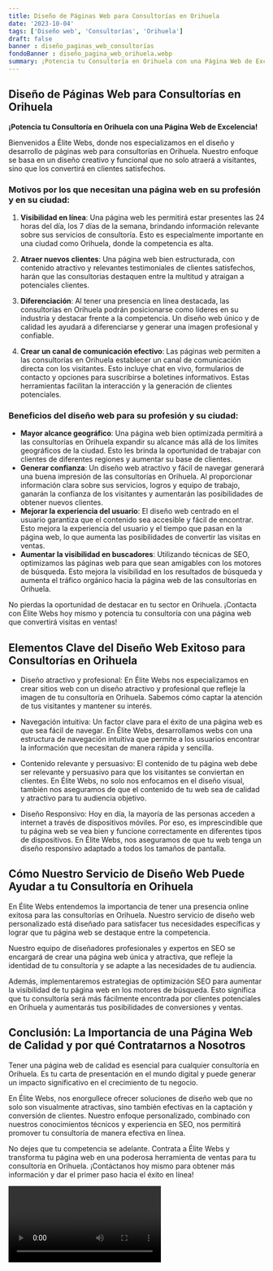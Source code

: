 ```yaml
---
title: Diseño de Páginas Web para Consultorías en Orihuela
date: '2023-10-04'
tags: ['Diseño web', 'Consultorías', 'Orihuela']
draft: false
banner : diseño_paginas_web_consultorías
fondoBanner : diseño_pagina_web_orihuela.webp
summary: ¡Potencia tu Consultoría en Orihuela con una Página Web de Excelencia!
---
```


## Diseño de Páginas Web para Consultorías en Orihuela

**¡Potencia tu Consultoría en Orihuela con una Página Web de Excelencia!**

Bienvenidos a Élite Webs, donde nos especializamos en el diseño y desarrollo de páginas web para consultorías en Orihuela. Nuestro enfoque se basa en un diseño creativo y funcional que no solo atraerá a visitantes, sino que los convertirá en clientes satisfechos.

### Motivos por los que necesitan una página web en su profesión y en su ciudad:

1. **Visibilidad en línea**: Una página web les permitirá estar presentes las 24 horas del día, los 7 días de la semana, brindando información relevante sobre sus servicios de consultoría. Esto es especialmente importante en una ciudad como Orihuela, donde la competencia es alta.

2. **Atraer nuevos clientes**: Una página web bien estructurada, con contenido atractivo y relevantes testimoniales de clientes satisfechos, harán que las consultorias destaquen entre la multitud y atraigan a potenciales clientes.

3. **Diferenciación**: Al tener una presencia en línea destacada, las consultorías en Orihuela podrán posicionarse como líderes en su industria y destacar frente a la competencia. Un diseño web único y de calidad les ayudará a diferenciarse y generar una imagen profesional y confiable.

4. **Crear un canal de comunicación efectivo**: Las páginas web permiten a las consultorías en Orihuela establecer un canal de comunicación directa con los visitantes. Esto incluye chat en vivo, formularios de contacto y opciones para suscribirse a boletines informativos. Estas herramientas facilitan la interacción y la generación de clientes potenciales.

### Beneficios del diseño web para su profesión y su ciudad:

- **Mayor alcance geográfico**: Una página web bien optimizada permitirá a las consultorías en Orihuela expandir su alcance más allá de los límites geográficos de la ciudad. Esto les brinda la oportunidad de trabajar con clientes de diferentes regiones y aumentar su base de clientes.
- **Generar confianza**: Un diseño web atractivo y fácil de navegar generará una buena impresión de las consultorías en Orihuela. Al proporcionar información clara sobre sus servicios, logros y equipo de trabajo, ganarán la confianza de los visitantes y aumentarán las posibilidades de obtener nuevos clientes.
- **Mejorar la experiencia del usuario**: El diseño web centrado en el usuario garantiza que el contenido sea accesible y fácil de encontrar. Esto mejora la experiencia del usuario y el tiempo que pasan en la página web, lo que aumenta las posibilidades de convertir las visitas en ventas.
- **Aumentar la visibilidad en buscadores**: Utilizando técnicas de SEO, optimizamos las páginas web para que sean amigables con los motores de búsqueda. Esto mejora la visibilidad en los resultados de búsqueda y aumenta el tráfico orgánico hacia la página web de las consultorías en Orihuela.

No pierdas la oportunidad de destacar en tu sector en Orihuela. ¡Contacta con Élite Webs hoy mismo y potencia tu consultoría con una página web que convertirá visitas en ventas!

<GifSeo />

<Cta />

## Elementos Clave del Diseño Web Exitoso para Consultorías en Orihuela

- Diseño atractivo y profesional: En Élite Webs nos especializamos en crear sitios web con un diseño atractivo y profesional que refleje la imagen de tu consultoría en Orihuela. Sabemos cómo captar la atención de tus visitantes y mantener su interés.

- Navegación intuitiva: Un factor clave para el éxito de una página web es que sea fácil de navegar. En Élite Webs, desarrollamos webs con una estructura de navegación intuitiva que permite a los usuarios encontrar la información que necesitan de manera rápida y sencilla.

- Contenido relevante y persuasivo: El contenido de tu página web debe ser relevante y persuasivo para que los visitantes se conviertan en clientes. En Élite Webs, no solo nos enfocamos en el diseño visual, también nos aseguramos de que el contenido de tu web sea de calidad y atractivo para tu audiencia objetivo.

- Diseño Responsivo: Hoy en día, la mayoría de las personas acceden a internet a través de dispositivos móviles. Por eso, es imprescindible que tu página web se vea bien y funcione correctamente en diferentes tipos de dispositivos. En Élite Webs, nos aseguramos de que tu web tenga un diseño responsivo adaptado a todos los tamaños de pantalla.

## Cómo Nuestro Servicio de Diseño Web Puede Ayudar a tu Consultoría en Orihuela

En Élite Webs entendemos la importancia de tener una presencia online exitosa para las consultorías en Orihuela. Nuestro servicio de diseño web personalizado está diseñado para satisfacer tus necesidades específicas y lograr que tu página web se destaque entre la competencia.

Nuestro equipo de diseñadores profesionales y expertos en SEO se encargará de crear una página web única y atractiva, que refleje la identidad de tu consultoría y se adapte a las necesidades de tu audiencia.

Además, implementaremos estrategias de optimización SEO para aumentar la visibilidad de tu página web en los motores de búsqueda. Esto significa que tu consultoría será más fácilmente encontrada por clientes potenciales en Orihuela y aumentarás tus posibilidades de conversiones y ventas.

## Conclusión: La Importancia de una Página Web de Calidad y por qué Contratarnos a Nosotros

Tener una página web de calidad es esencial para cualquier consultoría en Orihuela. Es tu carta de presentación en el mundo digital y puede generar un impacto significativo en el crecimiento de tu negocio.

En Élite Webs, nos enorgullece ofrecer soluciones de diseño web que no solo son visualmente atractivas, sino también efectivas en la captación y conversión de clientes. Nuestro enfoque personalizado, combinado con nuestros conocimientos técnicos y experiencia en SEO, nos permitirá promover tu consultoría de manera efectiva en línea.

No dejes que tu competencia se adelante. Contrata a Élite Webs y transforma tu página web en una poderosa herramienta de ventas para tu consultoría en Orihuela. ¡Contáctanos hoy mismo para obtener más información y dar el primer paso hacia el éxito en línea!

<Video />

<CtaBot job='Consultorías' city='Orihuela'/>

<Gmaps query='Orihuela+españa+maps' />